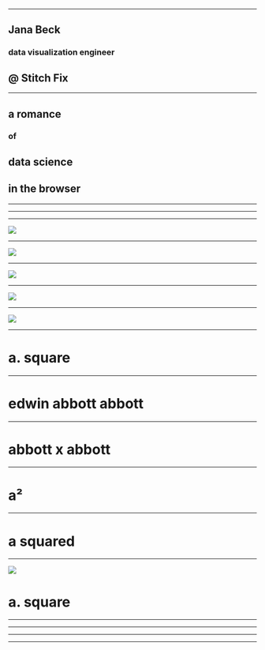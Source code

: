




<Title>
  <h1>escaping flatland</h1>
  <Subtitle>
    <h2>a romance</h2>
    <h3>of</h3>
    <h2>data science</h2>
    <h2>in the browser</h2>
  </Subtitle>
</Title>

---

## Jana Beck

### data visualization engineer

<StitchFixLogo />

## @ Stitch Fix

---

<Subtitle>
  <h2>a romance</h2>
  <h3>of</h3>
  <h2>data science</h2>
  <h2>in the browser</h2>
</Subtitle>

---

<Title>
  <h1>dimensionality reduction</h1>
</Title>

---

<Title>
  <h1>3 to 2</h1>
  <Appear>
    <h1>= maps!</h1>
  </Appear>
</Title>

---

<img src={mercator} style="max-height: 90vh;" />
<Credit
  asset="Mercator Projection"
  author="Mike Bostock"
  link="https://observablehq.com/@d3/mercator?collection=@d3/d3-geo"
/>

---

<img src={equalEarth} style="max-height: 90vh;" />
<Credit
  asset="Equal Earth Projection"
  author="Mike Bostock"
  link="https://observablehq.com/@d3/equal-earth?collection=@d3/d3-geo"
/>

---

<img src={watermansButterfly} style="max-height: 90vh;" />
<Credit
  asset="Waterman's Butterfly Map Projection"
  author="Mike Bostock"
  link="https://observablehq.com/@d3/watermans-butterfly?collection=@d3/d3-geo-projection"
/>

---

<img src={flatlandBook} style="max-width: 90vw;" />

---

<img src={flatlandTitleAuthor} style="max-width: 90vw;" />

---

# a. square

---

# edwin abbott abbott

---

# abbott x abbott

---

# a²

---

# a squared

---

<img src={flatlandTitleAuthor} style="max-width: 90vw;" />

# a. square

---

<SVGContainer>
  <Flatland />
</SVGContainer>

---

<SVGContainer>
  <Browser />
</SVGContainer>

---

<SVGContainer>
  <BrowserWithMainThread />
</SVGContainer>

---
